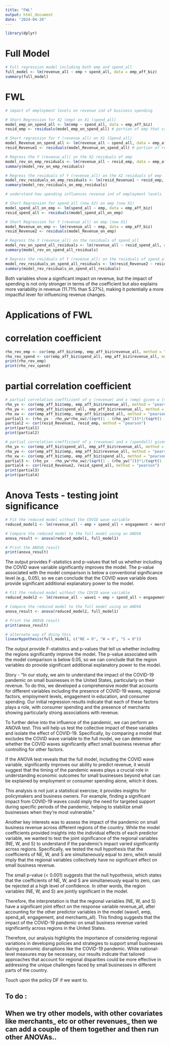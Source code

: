 ```yaml
---
title: "FWL"
output: html_document
date: "2024-04-26"
---
```


```r
library(dplyr)
```

# Full Model

```r
# Full regression model including both emp and spend_all
full_model <- lm(revenue_all ~ emp + spend_all, data = emp_aff_biz)
summary(full_model)
```

# FWL

```r
# impact of employment levels on revenue ind of business spending

# Short Regression for X2 (emp) on X1 (spend_all)
model_emp_on_spend_all <- lm(emp ~ spend_all, data = emp_aff_biz)
resid_emp <- residuals(model_emp_on_spend_all) # portion of emp that cannot be explained by spend_all

# Short regression for Y (revenue_all) on X1 (Spend_all)
model_Revenue_on_spend_all <- lm(revenue_all ~ spend_all, data = emp_aff_biz)
resid_Revenue1 <- residuals(model_Revenue_on_spend_all) # portion of revenue_all that canot be explained by spend_all

# Regress the Y (revenue_all) on the X2 residuals of emp
model_rev_on_emp_residuals <- lm(revenue_all ~ resid_emp, data = emp_aff_biz)
summary(model_rev_on_emp_residuals)

# Regress the residuals of Y (revenue_all) on the X2 residuals of emp
model_rev_residuals_on_emp_residuals <- lm(resid_Revenue1 ~ resid_emp, data = emp_aff_biz)
summary(model_rev_residuals_on_emp_residuals)
```

```r
# understand how spending influences revenue ind of employment levels

# Short Regression for spend_all (now X2) on emp (now X1)
model_spend_all_on_emp <- lm(spend_all ~ emp, data = emp_aff_biz)
resid_spend_all <- residuals(model_spend_all_on_emp)

# Short Regression for Y (revenue_all) on emp (now X1)
model_Revenue_on_emp <- lm(revenue_all ~ emp, data = emp_aff_biz)
resid_Revenue2 <- residuals(model_Revenue_on_emp)

# Regress the Y (revenue_all) on the residuals of spend_all
model_rev_on_spend_all_residuals <- lm(revenue_all ~ resid_spend_all, data = emp_aff_biz)
summary(model_rev_on_spend_all_residuals)

# Regress the residuals of Y (revenue_all) on the residuals of spend_all
model_rev_residuals_on_spend_all_residuals <- lm(resid_Revenue2 ~ resid_spend_all, data = emp_aff_biz)
summary(model_rev_residuals_on_spend_all_residuals)
```

Both variables show a significant impact on revenue, but the impact of spending is not only stronger in terms of the coefficient but also explains more variability in revenue (11.71% than 5.27%), making it potentially a more impactful lever for influencing revenue changes.

# Applications of FWL

# correlation coefficient 

```r
rho_rev_emp <- cor(emp_aff_biz$emp, emp_aff_biz$revenue_all, method = "pearson")
rho_rev_spend <- cor(emp_aff_biz$spend_all, emp_aff_biz$revenue_all, method = "pearson")
print(rho_rev_emp)
print(rho_rev_spend)
```

# partial correlation coefficient 

```r
# partial correlation coefficient of y (revenue) and x (emp) given w (spendall)
rho_yx <- cor(emp_aff_biz$emp, emp_aff_biz$revenue_all, method = "pearson")
rho_yw <- cor(emp_aff_biz$spend_all, emp_aff_biz$revenue_all, method = "pearson")
rho_xw <- cor(emp_aff_biz$emp, emp_aff_biz$spend_all, method = "pearson")
partial1 <- (rho_yx - rho_yw*rho_xw)/(sqrt(1 - (rho_yw)^2))*1/(sqrt(1 - (rho_xw)^2))
partial2 <- cor(resid_Revenue1, resid_emp, method = "pearson")
print(partial1)
print(partial2)
```

```r
# partial correlation coefficient of y (revenue) and x (spendall) given w (emp)
rho_yx <- cor(emp_aff_biz$spend_all, emp_aff_biz$revenue_all, method = "pearson")
rho_yw <- cor(emp_aff_biz$emp, emp_aff_biz$revenue_all, method = "pearson")
rho_xw <- cor(emp_aff_biz$emp, emp_aff_biz$spend_all, method = "pearson")
partial3 <- (rho_yx - rho_yw*rho_xw)/(sqrt(1 - (rho_yw)^2))*1/(sqrt(1 - (rho_xw)^2))
partial4 <- cor(resid_Revenue2, resid_spend_all, method = "pearson")
print(partial3)
print(partial4)
```

# Anova Tests - testing joint significance

```r
# Fit the reduced model without the COVID wave variable
reduced_model1 <- lm(revenue_all ~ emp + spend_all + engagement + merchants_all + NE + W + S, data = emp_aff_math_biz)

# Compare the reduced model to the full model using an ANOVA
anova_result <- anova(reduced_model1, full_model1)

# Print the ANOVA result
print(anova_result)
```
The output provides F-statistics and p-values that tell us whether including the COVID wave variable significantly improves the model. The p-value associated with the model comparison is below a conventional significance level (e.g., 0.05), so we can conclude that the COVID wave variable does provide significant additional explanatory power to the model.

```r
# Fit the reduced model without the COVID wave variable
reduced_model2 <- lm(revenue_all ~ wave1 + emp + spend_all + engagement + merchants_all, data = emp_aff_math_biz)

# Compare the reduced model to the full model using an ANOVA
anova_result <- anova(reduced_model2, full_model1)

# Print the ANOVA result
print(anova_result)
```
```r
# alternate way of doing this 
linearHypothesis(full_model1, c("NE = 0", "W = 0", "S = 0"))
```

The output provide F-statistics and p-values that tell us whether including the regions significantly improve the model. The p-value associated with the model comparison is below 0.05, so we can conclude that the region variables do provide significant additional explanatory power to the model.

Story - "In our study, we aim to understand the impact of the COVID-19 pandemic on small businesses in the United States, particularly on their revenue. To do this, we developed a comprehensive model that accounts for different variables including the presence of COVID-19 waves, regional factors, employment levels, engagement in education, and consumer spending. Our initial regression results indicate that each of these factors plays a role, with consumer spending and the presence of merchants showing particularly strong associations with revenue.

To further delve into the influence of the pandemic, we can perform an ANOVA test. This will help us test the collective impact of these variables and isolate the effect of COVID-19. Specifically, by comparing a model that excludes the COVID wave variable to the full model, we can determine whether the COVID waves significantly affect small business revenue after controlling for other factors.

If the ANOVA test reveals that the full model, including the COVID wave variable, significantly improves our ability to predict revenue, it would suggest that the timing of the pandemic waves plays a crucial role in understanding economic outcomes for small businesses beyond what can be explained by employment or consumer spending alone, which it does.

This analysis is not just a statistical exercise; it provides insights for policymakers and business owners. For example, finding a significant impact from COVID-19 waves could imply the need for targeted support during specific periods of the pandemic, helping to stabilize small businesses when they're most vulnerable."

Another key interests was to assess the impact of the pandemic on small business revenue across different regions of the country. While the model coefficients provided insights into the individual effects of each predictor variable, we wanted to test the joint significance of the regional variables (NE, W, and S) to understand if the pandemic's impact varied significantly across regions. Specifically, we tested the null hypothesis that the coefficients of NE, W, and S are simultaneously equal to zero, which would imply that the regional variables collectively have no significant effect on small business revenue.

The small p-value (< 0.001) suggests that the null hypothesis, which states that the coefficients of NE, W, and S are simultaneously equal to zero, can be rejected at a high level of confidence. In other words, the region variables (NE, W, and S) are jointly significant in the model.

Therefore, the interpretation is that the regional variables (NE, W, and S) have a significant joint effect on the response variable revenue_all, after accounting for the other predictor variables in the model (wave1, emp, spend_all, engagement, and merchants_all). This finding suggests that the impact of the COVID-19 pandemic on small business revenue varied significantly across regions in the United States. 

Therefore, our analysis highlights the importance of considering regional variations in developing policies and strategies to support small businesses during economic disruptions like the COVID-19 pandemic. While national-level measures may be necessary, our results indicate that tailored approaches that account for regional disparities could be more effective in addressing the unique challenges faced by small businesses in different parts of the country. 

Touch upon the policy DF if we want to.

## To do : 

## When we try other models, with other covariates like merchants_ etc or other revenues_ then we can add a couple of them together and then run other ANOVAs..



